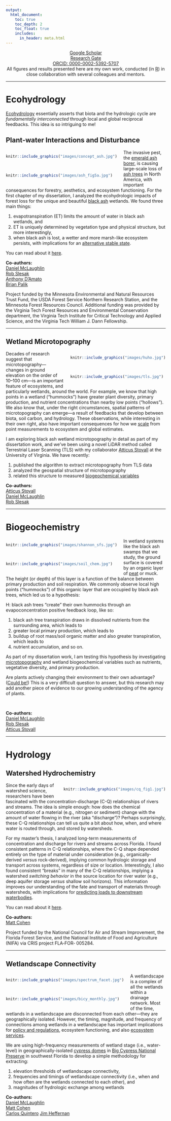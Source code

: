 ```yaml
---
output: 
  html_document:
    toc: true 
    toc_depth: 2
    toc_float: true
    includes:
      in_header: meta.html
---
```


<center>[Google Scholar](https://scholar.google.com/citations?user=BsBmdAUAAAAJ&hl=en)  
[Research Gate](https://www.researchgate.net/profile/Jacob_Diamond)  
[ORCID: 0000-0002-5392-5707](http://orcid.org/0000-0002-5392-5707)  
All figures and results presented here are my own work, conducted (in [R](https://www.r-project.org/)) in close collaboration with several colleagues and mentors.
</center> 

***

# **Ecohydrology**

[Ecohydrology](https://en.wikipedia.org/wiki/Ecohydrology) essentially asserts that biota and the hydrologic cycle are *fundamentally interconnected* through local and global reciprocal feedbacks. This idea is so intriguing to me! 

## Plant-water Interactions and Disturbance

<div style= "float:left;position: relative;margin-right: 20px">
```r
knitr::include_graphics("images/concept_ash.jpg")
```
\
```r
knitr::include_graphics("images/ash_fig5a.jpg")
```
</div>
The invasive pest, the [emerald ash borer](http://www.emeraldashborer.info/), is causing large-scale loss of [ash trees](https://en.wikipedia.org/wiki/Fraxinus) in North America, with important consequences for forestry, aesthetics, and ecosystem functioning. For the first chapter of my dissertation, I analyzed the ecohydrologic impacts of forest loss for the unique and beautiful [black ash](https://en.wikipedia.org/wiki/Fraxinus_nigra) wetlands. We found three main things:  

1. evapotranspiration (ET) limits the amount of water in black ash wetlands, and 
2. ET is uniquely determined by vegetation type and physical structure, but more interestingly,  
3. when black ash is lost, a wetter and more marsh-like ecosystem persists, with implications for an [alternative stable state](https://en.wikipedia.org/wiki/Alternative_stable_state). 

You can read about it [here](./docs/Diamond et al. (2018).pdf).  

**Co-authors:**  
[Daniel McLaughlin](https://frec.vt.edu/people/McLaughlin.html)  
[Rob Slesak](https://mn.gov/frc/rob-slesak.html)  
[Anthony D'Amato](http://www.uvm.edu/rsenr/tonydamato/)  
[Brian Palik](https://www.nrs.fs.fed.us/people/Palik)  

Project funded by the Minnesota Environmental and
Natural Resources Trust Fund, the USDA Forest Service Northern
Research Station, and the Minnesota Forest Resources Council.
Additional funding was provided by the Virginia Tech Forest Resources
and Environmental Conservation department, the Virginia Tech
Institute for Critical Technology and Applied Science, and the Virginia
Tech William J. Dann Fellowship.

***

## Wetland Microtopography {#anchormicro}

<div style= "float:right;position: relative;margin-left: 20px">
```r
knitr::include_graphics("images/huho.jpg")
```
\
```r
knitr::include_graphics("images/tls.jpg")
```
</div>

Decades of research suggest that microtopography---changes in ground elevation on the order of 10--100 cm---is an important feature of ecosystems, and particularly wetlands, around the world. For example, we know that high points in a wetland ("hummocks") have greater plant diversity, primary production, and nutrient concentrations than nearby low points ("hollows"). We also know that, under the right circumstances, spatial patterns of microtopography can emerge---a result of feedbacks that develop between biota, soil carbon, and hydrology. These observations, while interesting in their own right, also have important consequences for how we [scale](https://esajournals.onlinelibrary.wiley.com/doi/epdf/10.2307/1941447) from point measurements to ecosystem and global estimates.

I am exploring black ash wetland microtopography in detail as part of my dissertation work, and we've been using a novel LiDAR method called Terrestrial Laser Scanning (TLS) with my collaborator [Atticus Stovall](https://atticusstovall.wordpress.com/) at the University of Virginia. We have recently:

1. published the algorithm to extract microtopography from TLS data
2. analyzed the geospatial structure of microtopography
3. related this structure to measured [biogeochemical variables](#anchorbgc)

**Co-authors:**  
[Atticus Stovall](https://atticusstovall.wordpress.com/)  
[Daniel McLaughlin](https://frec.vt.edu/people/McLaughlin.html)  
[Rob Slesak](https://mn.gov/frc/rob-slesak.html)  

***

# **Biogeochemistry** {#anchorbgc} 

<div style= "float:left;position: relative;margin-right: 20px">
```r
knitr::include_graphics("images/shannon_sfs.jpg")
```
\
```r
knitr::include_graphics("images/soil_chem.jpg")
```
</div>

In wetland systems like the black ash swamps that we study, the ground surface is covered by an organic layer of [peat](https://en.wikipedia.org/wiki/Peat) or muck. The height (or depth) of this layer is a function of the balance between primary production and soil respiration. We commonly observe local high points ("hummocks") of this organic layer that are occupied by black ash trees, which led us to a hypothesis:

H: black ash trees "create" their own hummocks through an evapoconcentration positive feedback loop, like so:

1. black ash tree transpiration draws in dissolved nutrients from the surrounding area, which leads to 
2. greater local primary production, which leads to 
3. buildup of root mass/soil organic matter and also greater transpiration, which leads to 
4. nutrient accumulation, and so on.

As part of my dissertation work, I am testing this hypothesis by investigating [microtopography](#anchormicro) and wetland biogeochemical variables such as nutrients, vegetative diversity, and primary production.

Are plants actively changing their environment to their own advantage? ([Could be!](https://www.youtube.com/watch?v=CrrSAc-vjG4)) This is a very difficult question to answer, but this research may add another piece of evidence to our growing understanding of the agency of plants.

\ 

**Co-authors:**  
[Daniel McLaughlin](https://frec.vt.edu/people/McLaughlin.html)  
[Rob Slesak](https://mn.gov/frc/rob-slesak.html)  
[Atticus Stovall](https://atticusstovall.wordpress.com/)  

***

# **Hydrology**

## Watershed Hydrochemistry

<div style= "float:right;position: relative;margin-left: 20px">
```r
knitr::include_graphics("images/cq_fig1.jpg")
```
</div>

Since the early days of watershed science, researchers have been fascinated with the concentration-discharge (C-Q) relationships of rivers and streams. The idea is simple enough: how does the chemical concentration of a material (e.g., nitrogen or sediment) change with the amount of water flowing in the river (aka "discharge")? Perhaps surprisingly, these C-Q relationships can tell us quite a bit about how, when, and where water is routed through, and stored by watersheds.

For my master's thesis, I analyzed long-term measurements of concentration and discharge for rivers and streams across Florida. I found consistent patterns in C-Q relationships, where the C-Q shape depended entirely on the type of material under consideration (e.g., organically-derived *versus* rock-derived), implying common hydrologic storage and transport across systems, regardless of size or location. Interestingly, I also found consistent "breaks" in many of the C-Q relationships, implying a watershed *switching behavior* in the source location for river water (e.g., deep aquifer storage *versus* shallow soil horizons). This information improves our understanding of the fate and transport of materials through watersheds, with implications for [predicting loads to downstream waterbodies](https://en.wikipedia.org/wiki/Total_maximum_daily_load).

You can read about it [here](./docs/Diamond and Cohen_2018.pdf).

**Co-authors:**  
[Matt Cohen](http://sfrc.ufl.edu/ecohydrology/)

Project funded by the  National Council for Air
and Stream Improvement, the Florida Forest Service, and the National
Institute of Food and Agriculture (NIFA) via CRIS project FLA‐FOR‐
005284.

***

## Wetlandscape Connectivity

<div style= "float:left;position: relative;margin-right: 20px">
```r
knitr::include_graphics("images/spectrum_facet.jpg")
```
\
```r
knitr::include_graphics("images/bicy_monthly.jpg")
```
</div>

A wetlandscape is a complex of all the wetlands within a drainage network. Most of the time, wetlands in a wetlandscape are disconnected from each other---they are geographically isolated. However, the timing, magnitude, and frequency of connections among wetlands in a wetlandscape has important implications for [policy and regulations](https://www.epa.gov/wotus-rule), ecosystem functioning, and also [ecosystem services](https://en.wikipedia.org/wiki/Ecosystem_services).

We are using high-frequency measurements of wetland stage (i.e., water-level) in geographically-isolated [cypress domes](https://www.google.com/search?q=cypress+domes&source=lnms&tbm=isch&sa=X&ved=0ahUKEwia6_2Yjs_cAhVLj1kKHbB5CFEQ_AUICigB&biw=1920&bih=898) in [Big Cypress National Preserve](https://www.google.com/maps/@26.0346239,-81.0811382,3853m/data=!3m1!1e3) in southwest Florida to develop a simple methodology for extracting:  

1. elevation thresholds of wetlandscape connectivity,
2. frequencies and timings of wetlandscape connectivity (i.e., when and how often are the wetlands connected to each other), and
3. magnitudes of hydrologic exchange among wetlands

**Co-authors:**  
[Daniel McLaughlin](https://frec.vt.edu/people/McLaughlin.html)  
[Matt Cohen](http://sfrc.ufl.edu/ecohydrology/)  
[Carlos Quintero](https://www.researchgate.net/profile/Carlos_Quintero24)
[Jim Heffernan](https://heffernanlab.weebly.com/)

